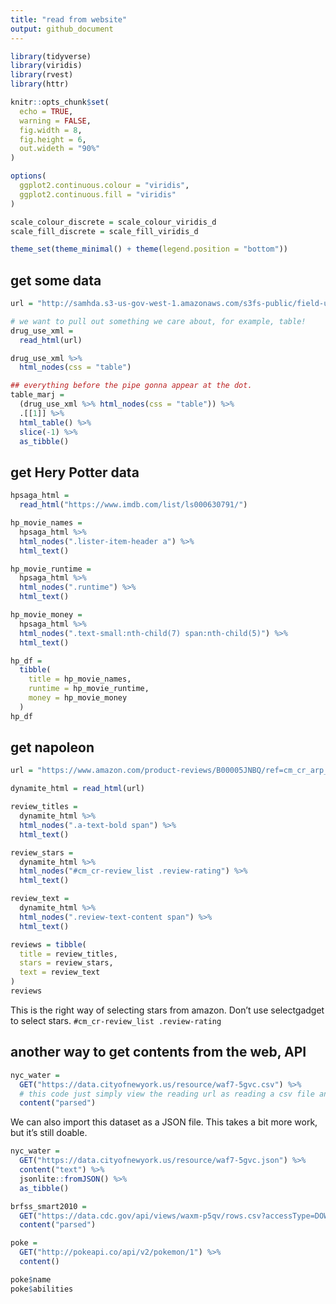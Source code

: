 ```yaml
---
title: "read from website"
output: github_document
---
```


```r

library(tidyverse)
library(viridis)
library(rvest)
library(httr)

knitr::opts_chunk$set(
  echo = TRUE,
  warning = FALSE,
  fig.width = 8,
  fig.height = 6,
  out.wideth = "90%"
)

options(
  ggplot2.continuous.colour = "viridis",
  ggplot2.continuous.fill = "viridis"
)

scale_colour_discrete = scale_colour_viridis_d
scale_fill_discrete = scale_fill_viridis_d

theme_set(theme_minimal() + theme(legend.position = "bottom"))
```

## get some data

```r
url = "http://samhda.s3-us-gov-west-1.amazonaws.com/s3fs-public/field-uploads/2k15StateFiles/NSDUHsaeShortTermCHG2015.htm"

# we want to pull out something we care about, for example, table!
drug_use_xml = 
  read_html(url)

drug_use_xml %>% 
  html_nodes(css = "table")

## everything before the pipe gonna appear at the dot.
table_marj = 
  (drug_use_xml %>% html_nodes(css = "table")) %>% 
  .[[1]] %>% 
  html_table() %>% 
  slice(-1) %>% 
  as_tibble()
```


## get Hery Potter data

```r
hpsaga_html = 
  read_html("https://www.imdb.com/list/ls000630791/")

hp_movie_names = 
  hpsaga_html %>% 
  html_nodes(".lister-item-header a") %>% 
  html_text()

hp_movie_runtime = 
  hpsaga_html %>% 
  html_nodes(".runtime") %>% 
  html_text()

hp_movie_money = 
  hpsaga_html %>% 
  html_nodes(".text-small:nth-child(7) span:nth-child(5)") %>% 
  html_text()

hp_df = 
  tibble(
    title = hp_movie_names,
    runtime = hp_movie_runtime,
    money = hp_movie_money
  )
hp_df
```


## get napoleon

```r
url = "https://www.amazon.com/product-reviews/B00005JNBQ/ref=cm_cr_arp_d_viewopt_rvwer?ie=UTF8&reviewerType=avp_only_reviews&sortBy=recent&pageNumber=1"

dynamite_html = read_html(url)

review_titles = 
  dynamite_html %>%
  html_nodes(".a-text-bold span") %>%
  html_text()

review_stars = 
  dynamite_html %>%
  html_nodes("#cm_cr-review_list .review-rating") %>%
  html_text()

review_text = 
  dynamite_html %>%
  html_nodes(".review-text-content span") %>%
  html_text()

reviews = tibble(
  title = review_titles,
  stars = review_stars,
  text = review_text
)
reviews
```

This is the right way of selecting stars from amazon. Don't use selectgadget to select 
stars. `#cm_cr-review_list .review-rating`


## another way to get contents from the web, API

```r
nyc_water = 
  GET("https://data.cityofnewyork.us/resource/waf7-5gvc.csv") %>% 
  # this code just simply view the reading url as reading a csv file and turn it into a useful format
  content("parsed")
```


We can also import this dataset as a JSON file. This takes a bit more work, but it’s still doable.
```r
nyc_water = 
  GET("https://data.cityofnewyork.us/resource/waf7-5gvc.json") %>% 
  content("text") %>%
  jsonlite::fromJSON() %>%
  as_tibble()
```


```r
brfss_smart2010 = 
  GET("https://data.cdc.gov/api/views/waxm-p5qv/rows.csv?accessType=DOWNLOAD") %>% 
  content("parsed")
```


```r
poke = 
  GET("http://pokeapi.co/api/v2/pokemon/1") %>%
  content()

poke$name
poke$abilities
```




